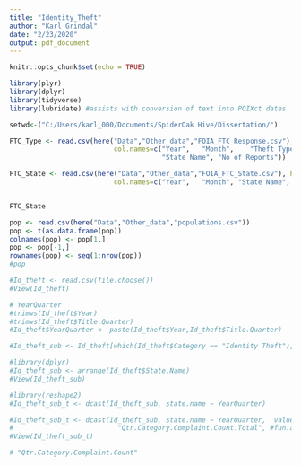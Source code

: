 ```yaml
---
title: "Identity_Theft"
author: "Karl Grindal"
date: "2/23/2020"
output: pdf_document
---
```


```r
knitr::opts_chunk$set(echo = TRUE)

library(plyr)
library(dplyr)
library(tidyverse)
library(lubridate) #assists with conversion of text into POIXct dates

setwd<-("C:/Users/karl_000/Documents/SpiderOak Hive/Dissertation/")

FTC_Type <- read.csv(here("Data","Other_data","FOIA_FTC_Response.csv"), header=TRUE, 
                          col.names=c("Year",	"Month",	"Theft Type",
                                      "State Name",	"No of Reports"))

FTC_State <- read.csv(here("Data","Other_data","FOIA_FTC_State.csv"), header=TRUE, 
                          col.names=c("Year",	"Month", "State Name",	"No of Reports"))


FTC_State

pop <- read.csv(here("Data","Other_data","populations.csv"))
pop <- t(as.data.frame(pop))
colnames(pop) <- pop[1,]
pop <- pop[-1,]
rownames(pop) <- seq(1:nrow(pop))
#pop

#Id_theft <- read.csv(file.choose())
#View(Id_theft)

# YearQuarter
#trimws(Id_theft$Year)
#trimws(Id_theft$Title.Quarter)
#Id_theft$YearQuarter <- paste(Id_theft$Year,Id_theft$Title.Quarter)

#Id_theft_sub <- Id_theft[which(Id_theft$Category == "Identity Theft"),]

#library(dplyr)
#Id_theft_sub <- arrange(Id_theft$State.Name)
#View(Id_theft_sub)

#library(reshape2)
#Id_theft_sub_t <- dcast(Id_theft_sub, state.name ~ YearQuarter)

#Id_theft_sub_t <- dcast(Id_theft_sub, state.name ~ YearQuarter,  value.var #= 
#                          "Qtr.Category.Complaint.Count.Total", #fun.aggregate = sum)
#View(Id_theft_sub_t)

# "Qtr.Category.Complaint.Count"

```



```r





```


